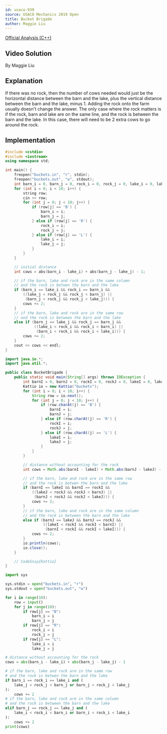 ```yaml
---
id: usaco-939
source: USACO Mechanics 2019 Open
title: Bucket Brigade
author: Maggie Liu
---
```


[Official Analysis (C++)](http://www.usaco.org/current/data/sol_buckets_mechanics_open19.html)

## Video Solution

By Maggie Liu

<YouTube id="JifYWZYrIzs" />

## Explanation

If there was no rock, then the number of cows needed would just be the
horizontal distance between the barn and the lake, plus the vertical distance
between the barn and the lake, minus $1$. Adding the rock onto the farm usually
doesn't change the answer. The only case where the rock matters is if the rock,
barn and lake are on the same line, and the rock is between the barn and the
lake. In this case, there will need to be $2$ extra cows to go around the rock.

## Implementation

<LanguageSection>

<CPPSection>

```cpp
#include <cstdio>
#include <iostream>
using namespace std;

int main() {
	freopen("buckets.in", "r", stdin);
	freopen("buckets.out", "w", stdout);
	int barn_i = 0, barn_j = 0, rock_i = 0, rock_j = 0, lake_i = 0, lake_j = 0;
	for (int i = 0; i < 10; i++) {
		string row;
		cin >> row;
		for (int j = 0; j < 10; j++) {
			if (row[j] == 'B') {
				barn_i = i;
				barn_j = j;
			} else if (row[j] == 'R') {
				rock_i = i;
				rock_j = j;
			} else if (row[j] == 'L') {
				lake_i = i;
				lake_j = j;
			}
		}
	}

	// initial distance
	int cows = abs(barn_i - lake_i) + abs(barn_j - lake_j) - 1;

	// if the barn, lake and rock are in the same column
	// and the rock is betwen the barn and the lake
	if (barn_i == lake_i && rock_i == barn_i &&
	    ((lake_j < rock_j && rock_j < barn_j) ||
	     (barn_j < rock_j && rock_j < lake_j))) {
		cows += 2;
	}
	// if the barn, lake and rock are in the same row
	// and the rock is between the barn and the lake
	else if (barn_j == lake_j && rock_j == barn_j &&
	         ((lake_i < rock_i && rock_i < barn_i) ||
	          (barn_i < rock_i && rock_i < lake_i))) {
		cows += 2;
	}
	cout << cows << endl;
}
```

</CPPSection>

<JavaSection>

```java
import java.io.*;
import java.util.*;

public class BucketBrigade {
	public static void main(String[] args) throws IOException {
		int barnI = 0, barnJ = 0, rockI = 0, rockJ = 0, lakeI = 0, lakeJ = 0;
		Kattio io = new Kattio("buckets");
		for (int i = 0; i < 10; i++) {
			String row = io.next();
			for (int j = 0; j < 10; j++) {
				if (row.charAt(j) == 'B') {
					barnI = i;
					barnJ = j;
				} else if (row.charAt(j) == 'R') {
					rockI = i;
					rockJ = j;
				} else if (row.charAt(j) == 'L') {
					lakeI = i;
					lakeJ = j;
				}
			}
		}

		// distance without accounting for the rock
		int cows = Math.abs(barnI - lakeI) + Math.abs(barnJ - lakeJ) - 1;

		// if the barn, lake and rock are in the same row
		// and the rock is betwen the barn and the lake
		if (barnI == lakeI && barnI == rockI &&
		    ((lakeJ < rockJ && rockJ < barnJ) ||
		     (barnJ < rockJ && rockJ < lakeJ))) {
			cows += 2;
		}
		// if the barn, lake and rock are in the same column
		// and the rock is between the barn and the lake
		else if (barnJ == lakeJ && barnJ == rockJ &&
		         ((lakeI < rockI && rockI < barnI) ||
		          (barnI < rockI && rockI < lakeI))) {
			cows += 2;
		}
		io.println(cows);
		io.close();
	}

	// CodeSnip{Kattio}
}
```

</JavaSection>

<PySection>

```py
import sys

sys.stdin = open("buckets.in", "r")
sys.stdout = open("buckets.out", "w")

for i in range(10):
	row = input()
	for j in range(10):
		if row[j] == "B":
			barn_i = i
			barn_j = j
		if row[j] == "R":
			rock_i = i
			rock_j = j
		if row[j] == "L":
			lake_i = i
			lake_j = j

# distance without accounting for the rock
cows = abs(barn_i - lake_i) + abs(barn_j - lake_j) - 1

# if the barn, lake and rock are in the same row
# and the rock is betwen the barn and the lake
if barn_i == rock_i == lake_i and (
	lake_j < rock_j < barn_j or barn_j < rock_j < lake_j
):
	cows += 2
# if the barn, lake and rock are in the same column
# and the rock is between the barn and the lake
elif barn_j == rock_j == lake_j and (
	lake_i < rock_i < barn_i or barn_i < rock_i < lake_i
):
	cows += 2
print(cows)
```

</PySection>

</LanguageSection>
